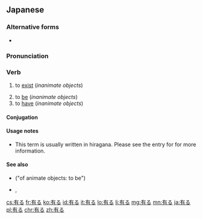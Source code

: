 ==Japanese==
{{ja-kanjitab|あ|sort=ある|yomi=kun}}

===Alternative forms===
* {{l|ja|在る}}

===Pronunciation===
{{ja-pron|ある|acc=a}}

===Verb===
{{ja-verb|ある|type=1|tr=intrans}}

# to [[exist]] (''inanimate objects'')
#: {{ja-usex|テーブルの上に植木鉢が'''あります'''。|テーブル の うえ に うえきばち が '''あります'''。|There '''is''' a flowerpot on top of the table.}}
# to [[be]] (''inanimate objects'')
# to [[have]] (''inanimate objects'')
#: {{ja-usex|私の学校は花園が'''あります'''。|わたし の がっこう は はなぞの が '''あります'''。|My school '''has''' a flower garden.}}

====Conjugation====
{{ja-go-ru|あ}}

====Usage notes====
* This term is usually written in hiragana. Please see the entry for {{m|ja|ある}} for more information.

====See also====
* {{ja-r|居る|いる}} ("of animate objects: to be")
* {{ja-r|だ}}, {{ja-r|です}}

[[cs:有る]]
[[fr:有る]]
[[ko:有る]]
[[id:有る]]
[[it:有る]]
[[lo:有る]]
[[li:有る]]
[[mg:有る]]
[[mn:有る]]
[[ja:有る]]
[[pl:有る]]
[[chr:有る]]
[[zh:有る]]